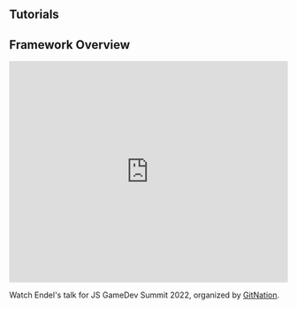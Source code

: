 
## Tutorials

<Cards>
    <Cards.Card title="PlayCanvas" href="/tutorial/playcanvas" />
    <Cards.Card title="Phaser" href="/tutorial/phaser" />
    <Cards.Card title="BabylonJS" href="/tutorial/babylonjs" />
</Cards>

## Framework Overview

<iframe width="100%" height="400" src="https://www.youtube.com/embed/KnN6nRtfL44?start=260" title="YouTube video player" frameborder="0" allow="accelerometer; autoplay; clipboard-write; encrypted-media; gyroscope; picture-in-picture; web-share" allowfullscreen></iframe>

Watch Endel's talk for JS GameDev Summit 2022, organized by [GitNation](https://gitnation.org/).